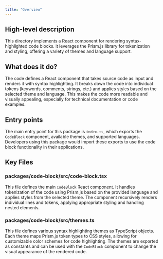 ```yaml
---
title: "Overview"
---
```


## High-level description
This directory implements a React component for rendering syntax-highlighted code blocks. It leverages the Prism.js library for tokenization and styling, offering a variety of themes and language support.

## What does it do?
The code defines a React component that takes source code as input and renders it with syntax highlighting. It breaks down the code into individual tokens (keywords, comments, strings, etc.) and applies styles based on the selected theme and language. This makes the code more readable and visually appealing, especially for technical documentation or code examples.

## Entry points
The main entry point for this package is `index.ts`, which exports the `CodeBlock` component, available themes, and supported languages. Developers using this package would import these exports to use the code block functionality in their applications.

## Key Files

### packages/code-block/src/code-block.tsx
This file defines the main `CodeBlock` React component. It handles tokenization of the code using Prism.js based on the provided language and applies styles from the selected theme. The component recursively renders individual lines and tokens, applying appropriate styling and handling nested elements.

### packages/code-block/src/themes.ts
This file defines various syntax highlighting themes as TypeScript objects. Each theme maps Prism.js token types to CSS styles, allowing for customizable color schemes for code highlighting. The themes are exported as constants and can be used with the `CodeBlock` component to change the visual appearance of the rendered code.
